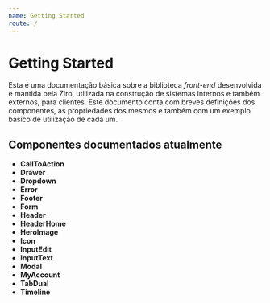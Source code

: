 ```yaml
---
name: Getting Started
route: /
---
```



# Getting Started

Esta é uma documentação básica sobre a biblioteca *front-end* desenvolvida e mantida pela Ziro, utilizada na construção de sistemas internos e também externos, para clientes. Este documento conta com breves definições dos componentes, as propriedades dos mesmos e também com um exemplo básico de utilização de cada um.

## Componentes documentados atualmente

- **CallToAction**
- **Drawer**
- **Dropdown**
- **Error**
- **Footer**
- **Form**
- **Header**
- **HeaderHome**
- **HeroImage**
- **Icon**
- **InputEdit**
- **InputText**
- **Modal**
- **MyAccount**
- **TabDual**
- **Timeline**